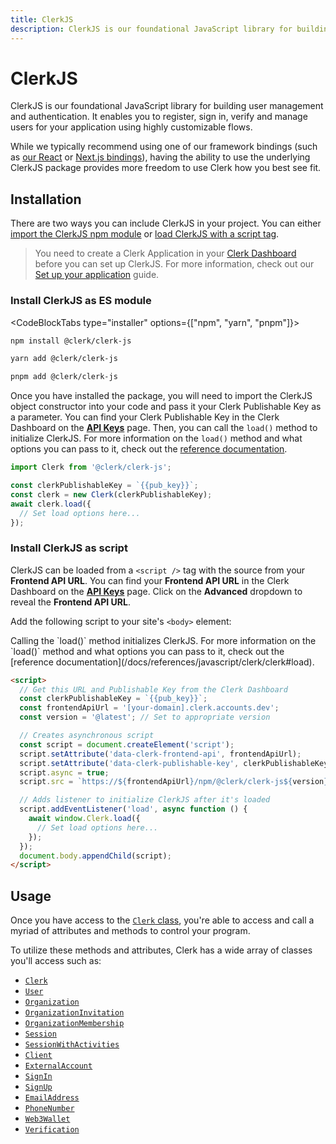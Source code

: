 ```yaml
---
title: ClerkJS
description: ClerkJS is our foundational JavaScript library for building user management and authentication. It enables you to register, sign in, verify and manage users for your application using highly customizable flows.
---
```


# ClerkJS

ClerkJS is our foundational JavaScript library for building user management and authentication. It enables you to register, sign in, verify and manage users for your application using highly customizable flows.

While we typically recommend using one of our framework bindings (such as [our React](/docs/quickstarts/react) or [Next.js bindings](/docs/quickstarts/nextjs)), having the ability to use the underlying ClerkJS package provides more freedom to use Clerk how you best see fit.

## Installation

There are two ways you can include ClerkJS in your project. You can either [import the ClerkJS npm module](#install-clerk-js-as-es-module) or [load ClerkJS with a script tag](#install-clerk-js-as-script).

> You need to create a Clerk Application in your [Clerk Dashboard](https://dashboard.clerk.com/) before you can set up ClerkJS. For more information, check out our [Set up your application](/docs/quickstarts/setup-clerk) guide.

### Install ClerkJS as ES module

<CodeBlockTabs type="installer" options={["npm", "yarn", "pnpm"]}>
  ```bash filename="terminal"
  npm install @clerk/clerk-js
  ```

```bash filename="terminal"
yarn add @clerk/clerk-js
```

```bash filename="terminal"
pnpm add @clerk/clerk-js
```

</CodeBlockTabs>

Once you have installed the package, you will need to import the ClerkJS object constructor into your code and pass it your Clerk Publishable Key as a parameter. You can find your Clerk Publishable Key in the Clerk Dashboard on the [**API Keys**](https://dashboard.clerk.com/last-active?path=api-keys) page. Then, you can call the `load()` method to initialize ClerkJS. For more information on the `load()` method and what options you can pass to it, check out the [reference documentation](/docs/references/javascript/clerk/clerk#load).

<InjectKeys>

```js
import Clerk from '@clerk/clerk-js';

const clerkPublishableKey = `{{pub_key}}`;
const clerk = new Clerk(clerkPublishableKey);
await clerk.load({
  // Set load options here...
});
```

</InjectKeys>

### Install ClerkJS as script

ClerkJS can be loaded from a `<script />` tag with the source from your **Frontend API URL**. You can find your **Frontend API URL** in the Clerk Dashboard on the **[API Keys](https://dashboard.clerk.com/last-active?path=api-keys)** page. Click on the **Advanced** dropdown to reveal the **Frontend API URL**.

Add the following script to your site's `<body>` element:

<Callout type="info">
  Calling the `load()` method initializes ClerkJS. For more information on the
  `load()` method and what options you can pass to it, check out the [reference
  documentation](/docs/references/javascript/clerk/clerk#load).
</Callout>

<InjectKeys>

```html
<script>
  // Get this URL and Publishable Key from the Clerk Dashboard
  const clerkPublishableKey = `{{pub_key}}`;
  const frontendApiUrl = '[your-domain].clerk.accounts.dev';
  const version = '@latest'; // Set to appropriate version

  // Creates asynchronous script
  const script = document.createElement('script');
  script.setAttribute('data-clerk-frontend-api', frontendApiUrl);
  script.setAttribute('data-clerk-publishable-key', clerkPublishableKey);
  script.async = true;
  script.src = `https://${frontendApiUrl}/npm/@clerk/clerk-js${version}/dist/clerk.browser.js`;

  // Adds listener to initialize ClerkJS after it's loaded
  script.addEventListener('load', async function () {
    await window.Clerk.load({
      // Set load options here...
    });
  });
  document.body.appendChild(script);
</script>
```

</InjectKeys>

## Usage

Once you have access to the [`Clerk` class](/docs/references/javascript/clerk/clerk), you're able to access and call a myriad of attributes and methods to control your program.

To utilize these methods and attributes, Clerk has a wide array of classes you'll access such as:

- [`Clerk`](/docs/references/javascript/clerk/clerk)
- [`User`](/docs/references/javascript/user/user)
- [`Organization`](/docs/references/javascript/organization/organization)
- [`OrganizationInvitation`](/docs/references/javascript/organization-invitation)
- [`OrganizationMembership`](/docs/references/javascript/organization-membership)
- [`Session`](/docs/references/javascript/session)
- [`SessionWithActivities`](/docs/references/javascript/session-with-activities)
- [`Client`](/docs/references/javascript/client)
- [`ExternalAccount`](/docs/references/javascript/external-account)
- [`SignIn`](/docs/references/javascript/sign-in/sign-in)
- [`SignUp`](/docs/references/javascript/sign-up/sign-up)
- [`EmailAddress`](/docs/references/javascript/email-address/email-address)
- [`PhoneNumber`](/docs/references/javascript/phone-number/phone-number)
- [`Web3Wallet`](/docs/references/javascript/web3-wallet/web3-wallet)
- [`Verification`](/docs/references/javascript/verification)
